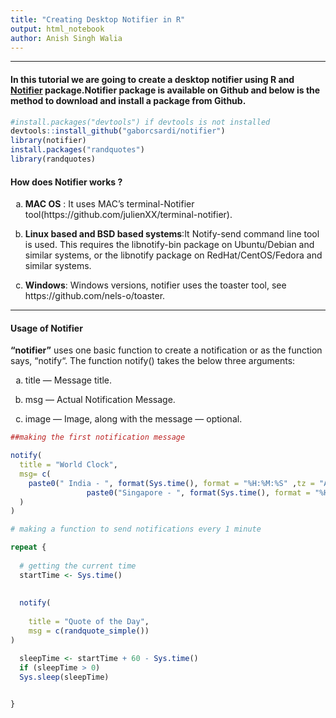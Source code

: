 ```yaml
---
title: "Creating Desktop Notifier in R"
output: html_notebook
author: Anish Singh Walia
---
```


-------------




#### In this tutorial we are going to create a desktop notifier using R and [Notifier](https://github.com/gaborcsardi/notifier) package.Notifier package is available on Github and below is the method to download and install a package from Github.

```r

#install.packages("devtools") if devtools is not installed
devtools::install_github("gaborcsardi/notifier")
library(notifier)
install.packages("randquotes")
library(randquotes)


```


#### How does Notifier works ?

a) __MAC OS__ : It uses MAC's terminal-Notifier tool(https://github.com/julienXX/terminal-notifier).


b) __Linux based and BSD based systems__:It Notify-send command line tool is used. This requires the libnotify-bin package on Ubuntu/Debian and similar systems, or the libnotify package on RedHat/CentOS/Fedora and similar systems.

c) __Windows__: Windows versions, notifier uses the toaster tool, see https://github.com/nels-o/toaster.


----------------



#### Usage of Notifier

__"notifier"__ uses one basic function to create a notification or as the function says, “notify“. The function notify() takes the below three arguments:

a) title — Message title.

b) msg — Actual Notification Message.

c) image — Image, along with the message — optional.


```r

##making the first notification message

notify(
  title = "World Clock",
  msg= c(
    paste0(" India - ", format(Sys.time(), format = "%H:%M:%S" ,tz = "Asia/Calcutta"),"\n",
                 paste0("Singapore - ", format(Sys.time(), format = "%H:%M:%S" ,tz = "Asia/Singapore"),"\n"))
  )
)


```





```r






# making a function to send notifications every 1 minute

repeat {
  
  # getting the current time
  startTime <- Sys.time() 
  
  
  notify(
    
    title = "Quote of the Day",
    msg = c(randquote_simple())
)

  sleepTime <- startTime + 60 - Sys.time()
  if (sleepTime > 0)
  Sys.sleep(sleepTime)

  
}


```





